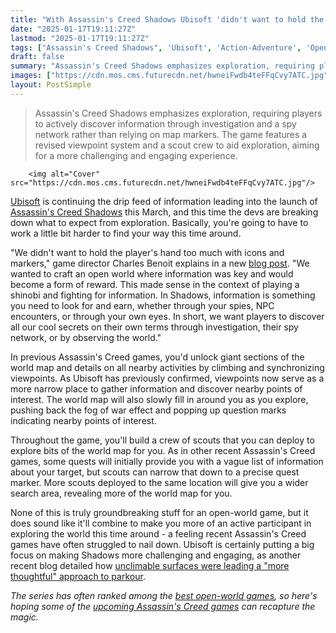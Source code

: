 ```yaml
---
title: "With Assassin's Creed Shadows Ubisoft 'didn't want to hold the player's hand too much with icons,' so you have to hire scouts to mark the world map for you"
date: "2025-01-17T19:11:27Z"
lastmod: "2025-01-17T19:11:27Z"
tags: ["Assassin's Creed Shadows", 'Ubisoft', 'Action-Adventure', 'Open-World', 'Stealth']
draft: false
summary: "Assassin's Creed Shadows emphasizes exploration, requiring players to actively discover information through investigation and a spy network rather than relying on map markers.  The game features a revised viewpoint system and a scout crew to aid exploration, aiming for a more challenging and engaging experience."
images: ["https://cdn.mos.cms.futurecdn.net/hwneiFwdb4teFFqCvy7ATC.jpg"]
layout: PostSimple
---
```

> Assassin's Creed Shadows emphasizes exploration, requiring players to actively discover information through investigation and a spy network rather than relying on map markers.  The game features a revised viewpoint system and a scout crew to aid exploration, aiming for a more challenging and engaging experience.


        <img alt="Cover" src="https://cdn.mos.cms.futurecdn.net/hwneiFwdb4teFFqCvy7ATC.jpg"/>
        
[Ubisoft](https://www.gamesradar.com/tag/ubisoft/) is continuing the drip feed of information leading into the launch of [Assassin's Creed Shadows](https://www.gamesradar.com/assassins-creed-codename-red-guide/) this March, and this time the devs are breaking down what to expect from exploration. Basically, you're going to have to work a little bit harder to find your way this time around.

"We didn't want to hold the player's hand too much with icons and markers," game director Charles Benoit explains in a new [blog post](https://x.com/assassinscreed/status/1880306646817100092). "We wanted to craft an open world where information was key and would become a form of reward. This made sense in the context of playing a shinobi and fighting for information. In Shadows, information is something you need to look for and earn, whether through your spies, NPC encounters, or through your own eyes. In short, we want players to discover all our cool secrets on their own terms through investigation, their spy network, or by observing the world."

In previous Assassin's Creed games, you'd unlock giant sections of the world map and details on all nearby activities by climbing and synchronizing viewpoints. As Ubisoft has previously confirmed, viewpoints now serve as a more narrow place to gather information and discover nearby points of interest. The world map will also slowly fill in around you as you explore, pushing back the fog of war effect and popping up question marks indicating nearby points of interest.

Throughout the game, you'll build a crew of scouts that you can deploy to explore bits of the world map for you. As in other recent Assassin's Creed games, some quests will initially provide you with a vague list of information about your target, but scouts can narrow that down to a precise quest marker. More scouts deployed to the same location will give you a wider search area, revealing more of the world map for you.

None of this is truly groundbreaking stuff for an open-world game, but it does sound like it'll combine to make you more of an active participant in exploring the world this time around - a feeling recent Assassin's Creed games have often struggled to nail down. Ubisoft is certainly putting a big focus on making Shadows more challenging and engaging, as another recent blog detailed how [unclimable surfaces were leading a "more thoughtful" approach to parkour](https://www.gamesradar.com/games/assassin-s-creed/assassins-creed-shadows-has-unclimbable-surfaces-that-force-you-to-find-physical-handholds-because-ubisoft-wants-to-be-more-thoughtful-about-parkour/).

*The series has often ranked among the *[<em>best open-world games</em>](https://www.gamesradar.com/best-open-world-games/)*, so here's hoping some of the *[<em>upcoming Assassin's Creed games</em>](https://www.gamesradar.com/upcoming-assassins-creed-games/)* can recapture the magic.*
        